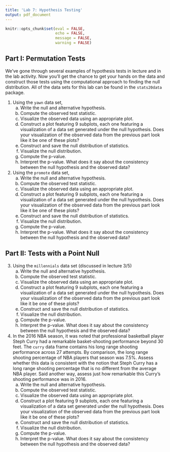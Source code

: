 ```yaml
---
title: 'Lab 7: Hypothesis Testing'
output: pdf_document
---
```


```r
knitr::opts_chunk$set(eval = FALSE, 
                      echo = FALSE,
                      message = FALSE,
                      warning = FALSE)
```

## Part I: Permutation Tests

We've gone through several examples of hypothesis tests in lecture and in the lab activity. Now you'll get the chance to get your hands on the data and construct those tests using the computational approach to finding the null distribution. All of the data sets for this lab can be found in the `stats20data` package.

1. Using the `yawn` data set,
    a. Write the null and alternative hypothesis.
    b. Compute the observed test statistic.
    c. Visualize the observed data using an appropriate plot.
    d. Construct a plot featuring 9 subplots, each one featuring a visualization of a data set generated under the null hypothesis. Does your visualization of the observed data from the previous part look like it be one of these plots?
    e. Construct and save the null distribution of statistics.
    f. Visualize the null distribution.
    g. Compute the p-value.
    h. Interpret the p-value. What does it say about the consistency between the null hypothesis and the observed data?

2. Using the `promote` data set,
    a. Write the null and alternative hypothesis.
    b. Compute the observed test statistic.
    c. Visualize the observed data using an appropriate plot.
    d. Construct a plot featuring 9 subplots, each one featuring a visualization of a data set generated under the null hypothesis. Does your visualization of the observed data from the previous part look like it be one of these plots?
    e. Construct and save the null distribution of statistics.
    f. Visualize the null distribution.
    g. Compute the p-value.
    h. Interpret the p-value. What does it say about the consistency between the null hypothesis and the observed data?
    

## Part II: Tests with a Point Null

3. Using the `millennials` data set (discussed in lecture 3/5)
    a. Write the null and alternative hypothesis.
    b. Compute the observed test statistic.
    c. Visualize the observed data using an appropriate plot.
    d. Construct a plot featuring 9 subplots, each one featuring a visualization of a data set generated under the null hypothesis. Does your visualization of the observed data from the previous part look like it be one of these plots?
    e. Construct and save the null distribution of statistics.
    f. Visualize the null distribution.
    g. Compute the p-value.
    h. Interpret the p-value. What does it say about the consistency between the null hypothesis and the observed data?

4. In the 2016 NBA season, it was noted that professional basketball player Steph Curry had a remarkable basket-shooting performance beyond 30 feet. The `curry` data frame contains his long range shooting performance across 27 attempts. By comparison, the long range shooting percentage of NBA players that season was 7.5%. Assess whether this data is consistent with the notion that Steph Curry has a long range shooting percentage that is no different from the average NBA player. Said another way, assess just how remarkable this Curry's shooting performance was in 2016.
    a. Write the null and alternative hypothesis.
    b. Compute the observed test statistic.
    c. Visualize the observed data using an appropriate plot.
    d. Construct a plot featuring 9 subplots, each one featuring a visualization of a data set generated under the null hypothesis. Does your visualization of the observed data from the previous part look like it be one of these plots?
    e. Construct and save the null distribution of statistics.
    f. Visualize the null distribution.
    g. Compute the p-value.
    h. Interpret the p-value. What does it say about the consistency between the null hypothesis and the observed data?
  